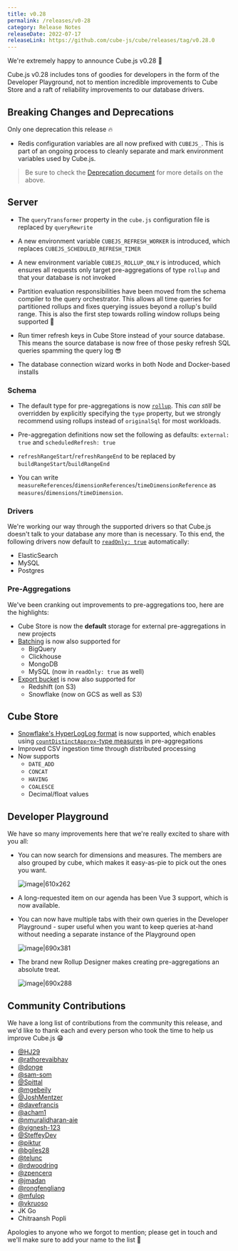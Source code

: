 ```yaml
---
title: v0.28
permalink: /releases/v0-28
category: Release Notes
releaseDate: 2022-07-17
releaseLink: https://github.com/cube-js/cube/releases/tag/v0.28.0
---
```


We're extremely happy to announce Cube.js v0.28 🥳

Cube.js v0.28 includes tons of goodies for developers in the form of the
Developer Playground, not to mention incredible improvements to Cube Store and a
raft of reliability improvements to our database drivers.

## Breaking Changes and Deprecations

Only one deprecation this release 🔥

- Redis configuration variables are all now prefixed with `CUBEJS_`. This is
  part of an ongoing process to cleanly separate and mark environment variables
  used by Cube.js.

> Be sure to check the
> [Deprecation document](https://github.com/cube-js/cube/blob/master/DEPRECATION.md)
> for more details on the above.

## Server

- The `queryTransformer` property in the `cube.js` configuration file is
  replaced by `queryRewrite`

- A new environment variable `CUBEJS_REFRESH_WORKER` is introduced, which
  replaces `CUBEJS_SCHEDULED_REFRESH_TIMER`

- A new environment variable `CUBEJS_ROLLUP_ONLY` is introduced, which ensures
  all requests only target pre-aggregations of type `rollup` and that your
  database is not invoked

- Partition evaluation responsibilities have been moved from the schema compiler
  to the query orchestrator. This allows all time queries for partitioned
  rollups and fixes querying issues beyond a rollup's build range. This is also
  the first step towards rolling window rollups being supported 🎉

- Run timer refresh keys in Cube Store instead of your source database. This
  means the source database is now free of those pesky refresh SQL queries
  spamming the query log 😎
- The database connection wizard works in both Node and Docker-based installs

### Schema

- The default type for pre-aggregations is now
  [`rollup`](https://cube.dev/docs/pre-aggregations#rollup). This _can still_ be
  overridden by explicitly specifying the `type` property, but we strongly
  recommend using rollups instead of `originalSql` for most workloads.

- Pre-aggregation definitions now set the following as defaults:
  `external: true` and `scheduledRefresh: true`

- `refreshRangeStart`/`refreshRangeEnd` to be replaced by
  `buildRangeStart`/`buildRangeEnd`

- You can write
  `measureReferences`/`dimensionReferences`/`timeDimensionReference` as
  `measures`/`dimensions`/`timeDimension`.

### Drivers

We're working our way through the supported drivers so that Cube.js doesn't talk
to your database any more than is necessary. To this end, the following drivers
now default to
[`readOnly: true`](https://cube.dev/docs/caching/using-pre-aggregations#read-only-data-source)
automatically:

- ElasticSearch
- MySQL
- Postgres

### Pre-Aggregations

We've been cranking out improvements to pre-aggregations too, here are the
highlights:

- Cube Store is now the **default** storage for external pre-aggregations in new
  projects
- [Batching](https://cube.dev/docs/caching/using-pre-aggregations#optimizing-pre-aggregation-build-times-batching)
  is now also supported for
  - BigQuery
  - Clickhouse
  - MongoDB
  - MySQL (now in `readOnly: true` as well)
- [Export bucket](https://cube.dev/docs/caching/using-pre-aggregations#optimizing-pre-aggregation-build-times-export-bucket)
  is now also supported for
  - Redshift (on S3)
  - Snowflake (now on GCS as well as S3)

## Cube Store

- [Snowflake's HyperLogLog format](https://docs.snowflake.com/en/user-guide/querying-approximate-cardinality.html)
  is now supported, which enables using
  [`countDistinctApprox`-type measures](https://cube.dev/docs/types-and-formats#measures-types-count-distinct-approx)
  in pre-aggregations
- Improved CSV ingestion time through distributed processing
- Now supports
  - `DATE_ADD`
  - `CONCAT`
  - `HAVING`
  - `COALESCE`
  - Decimal/float values

## Developer Playground

We have so many improvements here that we're really excited to share with you
all:

- You can now search for dimensions and measures. The members are also grouped
  by cube, which makes it easy-as-pie to pick out the ones you want.

  ![image|610x262](upload://tnQlfBHYSQzxnalW3c9sxhsyd4s.png)

- A long-requested item on our agenda has been Vue 3 support, which is now
  available.
- You can now have multiple tabs with their own queries in the Developer
  Playground - super useful when you want to keep queries at-hand without
  needing a separate instance of the Playground open

  ![image|690x381](upload://9fThKKqFoX0EqpZd14vixQj1CuM.png)

- The brand new Rollup Designer makes creating pre-aggregations an absolute
  treat.

  ![image|690x288](upload://yPTZRJPoe7zrLiJmLV3z2B0nECX.png)

## Community Contributions

We have a long list of contributions from the community this release, and we'd
like to thank each and every person who took the time to help us improve Cube.js
😁

- [@HJ29](https://github.com/HJ29)
- [@rathorevaibhav](https://github.com/rathorevaibhav)
- [@donge](https://github.com/donge)
- [@sam-som](https://github.com/sam-som)
- [@Spittal](https://github.com/Spittal)
- [@mgebeily](https://github.com/mgebeily)
- [@JoshMentzer](https://github.com/JoshMentzer)
- [@davefrancis](https://github.com/davefrancis)
- [@acham1](https://github.com/acham1)
- [@nmuralidharan-aie](https://github.com/nmuralidharan-aie)
- [@vignesh-123](https://github.com/vignesh-123)
- [@SteffeyDev](https://github.com/SteffeyDev)
- [@piktur](https://github.com/piktur)
- [@bgiles28](https://github.com/bgiles28)
- [@telunc](https://github.com/telunc)
- [@rdwoodring](https://github.com/rdwoodring)
- [@zpencerq](https://github.com/zpencerq)
- [@jmadan](https://github.com/jmadan)
- [@rongfengliang](https://github.com/rongfengliang)
- [@mfulop](https://github.com/mfulop)
- [@vkruoso](https://github.com/vkruoso)
- JK Go
- Chitraansh Popli

Apologies to anyone who we forgot to mention; please get in touch and we'll make
sure to add your name to the list 🙌
